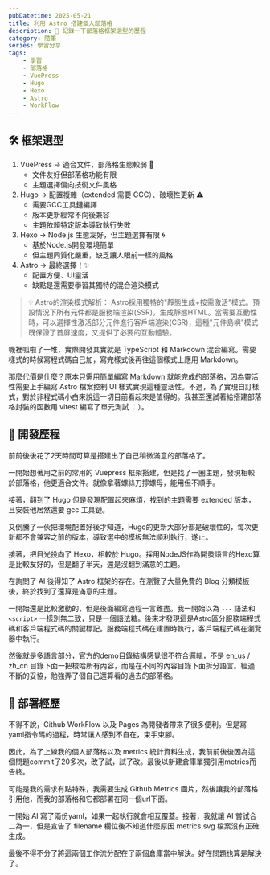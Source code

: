```yaml
---
pubDatetime: 2025-05-21
title: 利用 Astro 搭建個人部落格
description: 🌟 記錄一下部落格框架選型的歷程
category: 隨筆
series: 學習分享
tags:
    - 學習
    - 部落格
    - VuePress
    - Hugo
    - Hexo
    - Astro
    - WorkFlow
---
```


## 🛠️ 框架選型
1. VuePress → 適合文件，部落格生態較弱 📄
    * 文件友好但部落格功能有限
    * 主題選擇偏向技術文件風格
2. Hugo → 配置複雜（extended 需要 GCC）、破壞性更新 ⚠️
    * 需要GCC工具鏈編譯
    * 版本更新經常不向後兼容
    * 主題依賴特定版本導致執行失敗
3. Hexo → Node.js 生態友好，但主題選擇有限 🌀
    * 基於Node.js開發環境簡單
    * 但主題同質化嚴重，缺乏讓人眼前一樣的風格
4. Astro → 最終選擇！✨
    * 配置方便、UI靈活
    * 缺點是還需要學習其獨特的混合渲染模式

> 💡 Astro的渲染模式解析：
> Astro採用獨特的"靜態生成+按需激活"模式。預設情況下所有元件都是服務端渲染(SSR)，生成靜態HTML。當需要互動性時，可以選擇性激活部分元件進行客戶端渲染(CSR)，這種"元件島嶼"模式既保證了首屏速度，又提供了必要的互動體驗。

嘰裡呱啦了一堆，實際開發其實就是 TypeScript 和 Markdown 混合編寫。需要樣式的時候寫程式碼自己加，寫完樣式後再往這個樣式上應用 Markdown。

那麼代價是什麼？原本只需用簡單編寫 Markdown 就能完成的部落格，因為靈活性需要上手編寫 Astro 檔案控制 UI 樣式實現這種靈活性。不過，為了實現自訂樣式，對於非程式碼小白來說這一切目前看起來是值得的。我甚至還試著給搭建部落格封裝的函數用 vitest 編寫了單元測試 ：）。

## 🎢 開發歷程
前前後後花了2天時間可算是搭建出了自己稍微滿意的部落格了。

一開始想著用之前的常用的 Vuepress 框架搭建，但是找了一圈主題，發現相較於部落格，他更適合文件。就像拿著螺絲刀擰螺母，能用但不順手。

接著，翻到了 Hugo 但是發現配置起來麻煩，找到的主題需要 extended 版本，且安裝他居然還要 gcc 工具鏈。

又倒騰了一伙把環境配置好後才知道，Hugo的更新大部分都是破壞性的，每次更新都不會兼容之前的版本，導致選中的模板無法順利執行，遂止。

接著，把目光投向了 Hexo，相較於 Hugo。採用NodeJS作為開發語言的Hexo算是比較友好的，但是翻了半天，還是沒翻到滿意的主題。

在詢問了 AI 後得知了 Astro 框架的存在。在瀏覽了大量免費的 Blog 分類模板後，終於找到了還算是滿意的主題。

一開始還是比較激動的，但是後面編寫過程一言難盡。我一開始以為 `---` 語法和` <script>` 一樣別無二致，只是一個語法糖。後來才發現這是Astro區分服務端程式碼和客戶端程式碼的關鍵標記。服務端程式碼在建置時執行，客戶端程式碼在瀏覽器中執行。

然後就是多語言部分，官方的demo目錄結構感覺很不符合邏輯，不是 en_us / zh_cn 目錄下面一把梭哈所有內容，而是在不同的內容目錄下面拆分語言。經過不斷的妥協，勉強弄了個自己還算看的過去的部落格。

## 🚀 部署經歷

不得不說，Github WorkFlow 以及 Pages 為開發者帶來了很多便利。但是寫yaml指令碼的過程，時常讓人感到不自在，束手束腳。

因此，為了上線我的個人部落格以及 metrics 統計資料生成，我前前後後因為這個問題commit了20多次，改了試，試了改。最後以新建倉庫單獨引用metrics而告終。

可能是我的需求有點特殊，我需要生成 Github Metrics 圖片，然後讓我的部落格引用他，而我的部落格和它都部署在同一個url下面。

一開始 AI 寫了兩份yaml，如果一起執行就會相互覆蓋。接著，我就讓 AI 嘗試合二為一，但是宣告了 filename 欄位後不知道什麼原因 metrics.svg 檔案沒有正確生成。

最後不得不分了將這兩個工作流分配在了兩個倉庫當中解決。好在問題也算是解決了。